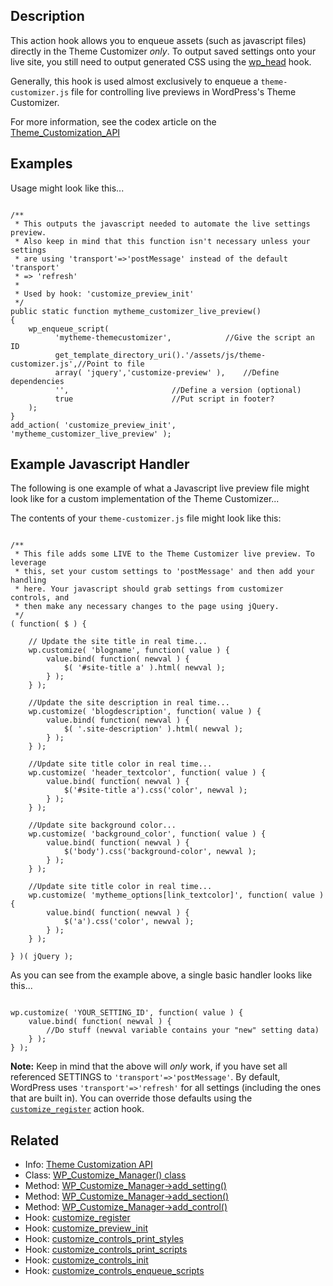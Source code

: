 == Description ==

This action hook allows you to enqueue assets (such as javascript files) directly in the Theme Customizer ''only''. To output saved settings onto your live site, you still need to output generated CSS using the [[Plugin_API/Action_Reference/wp_head|wp_head]] hook.

Generally, this hook is used almost exclusively to enqueue a <tt>theme-customizer.js</tt> file for controlling live previews in WordPress's Theme Customizer.

For more information, see the codex article on the [[Theme_Customization_API]]

==Examples==

Usage might look like this...
<pre>

/**
 * This outputs the javascript needed to automate the live settings preview.
 * Also keep in mind that this function isn't necessary unless your settings 
 * are using 'transport'=>'postMessage' instead of the default 'transport'
 * => 'refresh'
 * 
 * Used by hook: 'customize_preview_init'
 */
public static function mytheme_customizer_live_preview()
{
	wp_enqueue_script( 
		  'mytheme-themecustomizer',			//Give the script an ID
		  get_template_directory_uri().'/assets/js/theme-customizer.js',//Point to file
		  array( 'jquery','customize-preview' ),	//Define dependencies
		  '',						//Define a version (optional) 
		  true						//Put script in footer?
	);
}
add_action( 'customize_preview_init', 'mytheme_customizer_live_preview' );

</pre>

== Example Javascript Handler ==

The following is one example of what a Javascript live preview file might look like for a custom implementation of the Theme Customizer...


The contents of your <tt>theme-customizer.js</tt> file might look like this:

<pre>

/**
 * This file adds some LIVE to the Theme Customizer live preview. To leverage
 * this, set your custom settings to 'postMessage' and then add your handling
 * here. Your javascript should grab settings from customizer controls, and 
 * then make any necessary changes to the page using jQuery.
 */
( function( $ ) {

	// Update the site title in real time...
	wp.customize( 'blogname', function( value ) {
		value.bind( function( newval ) {
			$( '#site-title a' ).html( newval );
		} );
	} );
	
	//Update the site description in real time...
	wp.customize( 'blogdescription', function( value ) {
		value.bind( function( newval ) {
			$( '.site-description' ).html( newval );
		} );
	} );

	//Update site title color in real time...
	wp.customize( 'header_textcolor', function( value ) {
		value.bind( function( newval ) {
			$('#site-title a').css('color', newval );
		} );
	} );

	//Update site background color...
	wp.customize( 'background_color', function( value ) {
		value.bind( function( newval ) {
			$('body').css('background-color', newval );
		} );
	} );
	
	//Update site title color in real time...
	wp.customize( 'mytheme_options[link_textcolor]', function( value ) {
		value.bind( function( newval ) {
			$('a').css('color', newval );
		} );
	} );
	
} )( jQuery );

</pre>

As you can see from the example above,  a single basic handler looks like this...
<pre>

wp.customize( 'YOUR_SETTING_ID', function( value ) {
	value.bind( function( newval ) {
		//Do stuff (newval variable contains your "new" setting data)
	} );
} );

</pre>


'''Note:''' Keep in mind that the above will ''only'' work, if you have set all referenced SETTINGS to <tt>'transport'=>'postMessage'</tt>. By default, WordPress uses <tt>'transport'=>'refresh'</tt> for all settings (including the ones that are built in). You can override those defaults using the <tt>[[Plugin_API/Action_Reference/customize_register|customize_register]]</tt> action hook.

== Related ==

* Info: [[Theme_Customization_API|Theme Customization API]]
* Class: [[Class Reference/WP Customize Manager|WP_Customize_Manager() class]]
* Method: [[Class_Reference/WP_Customize_Manager/add_setting|WP_Customize_Manager->add_setting()]]
* Method: [[Class_Reference/WP_Customize_Manager/add_section|WP_Customize_Manager->add_section()]]
* Method: [[Class_Reference/WP_Customize_Manager/add_control|WP_Customize_Manager->add_control()]]
* Hook: [[Plugin_API/Action_Reference/customize_register|customize_register]]
* Hook: [[Plugin_API/Action_Reference/customize_preview_init|customize_preview_init]]
* Hook: [[Plugin_API/Action_Reference/customize_controls_print_styles|customize_controls_print_styles]]
* Hook: [[Plugin_API/Action_Reference/customize_controls_print_scripts|customize_controls_print_scripts]]
* Hook: [[Plugin_API/Action_Reference/customize_controls_init|customize_controls_init]]
* Hook: [[Plugin_API/Action_Reference/customize_controls_enqueue_scripts|customize_controls_enqueue_scripts]]